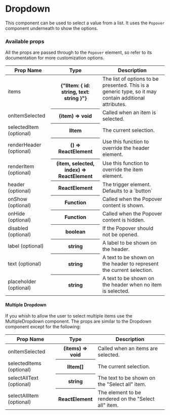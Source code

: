 
<Meta title="Components | Dropdown" />

# Dropdown

This component can be used to select a value from a list. It uses the `Popover` component underneath to show the options.

<Preview>
  <Story name="Dropdown">
    <DropdownStory />
  </Story>
</Preview>

<Preview>
  <Story name="Multiple Dropdown">
    <MultipleDropdownStory />
  </Story>
</Preview>

### Available props

All the props are passed through to the `Popover` element, so refer to its documentation for more customization options.

<table width="100%">
  <thead>
    <tr>
      <th>Prop Name</th>
      <th>Type</th>
      <th>Description</th>
    </tr>
  </thead>
  <tbody>
    <tr>
      <td>items</td>
      <th>{"IItem: { id: string, text: string }"}</th>
      <td>
        The list of options to be presented. This is a generic type, so it may
        contain additional attributes.
      </td>
    </tr>
    <tr>
      <td>onItemSelected</td>
      <th>(item) => void</th>
      <td>Called when an item is selected.</td>
    </tr>
    <tr>
      <td>selectedItem (optional)</td>
      <th>IItem</th>
      <td>The current selection.</td>
    </tr>
    <tr>
      <td>renderHeader (optional)</td>
      <th>() => ReactElement</th>
      <td>Use this function to override the header element.</td>
    </tr>
    <tr>
      <td>renderItem (optional)</td>
      <th>(item, selected, index) => ReactElement</th>
      <td>Use this function to override the item element.</td>
    </tr>
    <tr>
      <td>header (optional)</td>
      <th>ReactElement</th>
      <td>The trigger element. Defaults to a `button`</td>
    </tr>
    <tr>
      <td>onShow (optional)</td>
      <th>Function</th>
      <td>Called when the Popover content is shown.</td>
    </tr>
    <tr>
      <td>onHide (optional)</td>
      <th>Function</th>
      <td>Called when the Popover content is hidden.</td>
    </tr>
    <tr>
      <td>disabled (optional)</td>
      <th>boolean</th>
      <td>If the Popover should not be opened.</td>
    </tr>
    <tr>
      <td>label (optional)</td>
      <th>string</th>
      <td>A label to be shown on the header.</td>
    </tr>
    <tr>
      <td>text (optional)</td>
      <th>string</th>
      <td>
        A text to be shown on the header to represent the current selection.
      </td>
    </tr>
    <tr>
      <td>placeholder (optional)</td>
      <th>string</th>
      <td>A text to be shown on the header when no item is selected.</td>
    </tr>
  </tbody>
</table>

#### Multiple Dropdown

If you whish to allow the user to select multiple items use the MultipleDropdown component.
The props are similar to the Dropdown component except for the following:

<table width="100%">
  <thead>
    <tr>
      <th>Prop Name</th>
      <th>Type</th>
      <th>Description</th>
    </tr>
  </thead>
  <tbody>
    <tr>
      <td>onItemSelected</td>
      <th>(items) => void</th>
      <td>Called when an items are selected.</td>
    </tr>
    <tr>
      <td>selectedItems (optional)</td>
      <th>IItem[]</th>
      <td>The current selection.</td>
    </tr>
    <tr>
      <td>selectAllText (optional)</td>
      <th>string</th>
      <td>The text to be shown on the "Select all" item.</td>
    </tr>
    <tr>
      <td>selectAllItem (optional)</td>
      <th>ReactElement</th>
      <td>The element to be rendered on the "Select all" item.</td>
    </tr>
  </tbody>
</table>
